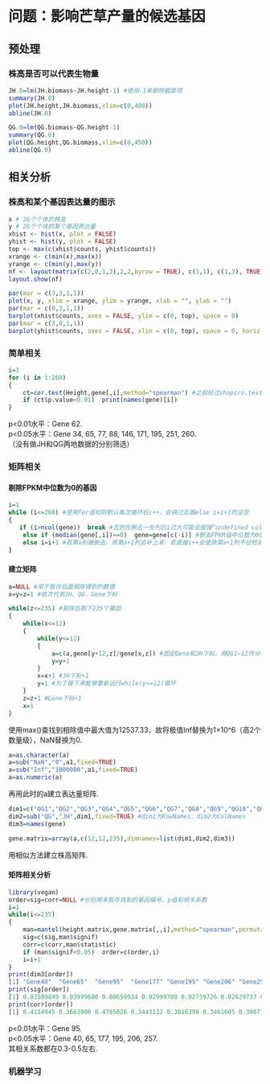 # 问题：影响芒草产量的候选基因

## 预处理

### 株高是否可以代表生物量

```r
JH.0=lm(JH.biomass~JH.height-1) #使用-1来删除截距项
summary(JH.0)
plot(JH.height,JH.biomass,xlim=c(0,400))
abline(JH.0)

QG.0=lm(QG.biomass~QG.height-1)
summary(QG.0)
plot(QG.height,QG.biomass,xlim=c(0,450))
abline(QG.0)
```

## 相关分析

### 株高和某个基因表达量的图示

```r
x # 26个个体的株高
y # 26个个体的某个基因表达量
xhist <- hist(x, plot = FALSE)
yhist <- hist(y, plot = FALSE)
top <- max(c(xhist$counts, yhist$counts))
xrange <- c(min(x),max(x))
yrange <- c(min(y),max(y))
nf <- layout(matrix(c(2,0,1,3),2,2,byrow = TRUE), c(3,1), c(1,3), TRUE)
layout.show(nf)

par(mar = c(3,3,1,1))
plot(x, y, xlim = xrange, ylim = yrange, xlab = "", ylab = "")
par(mar = c(0,3,1,1))
barplot(xhist$counts, axes = FALSE, ylim = c(0, top), space = 0)
par(mar = c(3,0,1,1))
barplot(yhist$counts, axes = FALSE, xlim = c(0, top), space = 0, horiz = TRUE)
```

### 简单相关

```r
i=1
for (i in 1:260)
{
    ct=cor.test(Height,gene[,i],method="spearman") #之前经过shapiro.test没有找到表达量符合正态分布的基因
    if (ct$p.value<0.01)  print(names(gene)[i])
}
```

p<0.01水平：Gene 62.  
p<0.05水平：Gene 34, 65, 77, 88, 146, 171, 195, 251, 260.  
（没有做JH和QG两地数据的分别筛选）  

### 矩阵相关

#### 剔除FPKM中位数为0的基因

```r
i=1
while (i<=260) #使用for语句则默认每次循环后i++，会绕过后面else i=i+1的设定
{
   if (i>ncol(gene))  break #否则在删去一些列后i过大可能会报错“undefined column selected”
    else if (median(gene[,i])==0)  gene=gene[c(-i)] #删去FPKM值中位数为0的列
    else i=i+1 #若第a列被删去，原第a+1列会补上来，若直接i++会使原第a+1列不经检验就跳过
}
```

#### 建立矩阵

```r
a=NULL #用于暂存后面相除得到的数值
x=y=z=1 #依次代表JH、QG、Gene下标

while(z<=235) #剔除后剩下235个基因
{
    while(x<=12)
    {
        while(y<=12)
        {
            a=c(a,gene[y+12,z]/gene[x,z]) #固定Gene和JH下标，用QG1~12作分子相除
            y=y+1
        }
        x=x+1 #JH下标+1
        y=1 #为了接下来能够重新运行while(y<=12)循环
    }
    z=z+1 #Gene下标+1
    x=1
}
```
使用max()查找到相除值中最大值为12537.33，故将极值Inf替换为1×10^6（高2个数量级），NaN替换为0.
```r
a=as.character(a)
a=sub("NaN","0",a1,fixed=TRUE)
a=sub("Inf","1000000",a1,fixed=TRUE)
a=as.numeric(a)
```
再用此时的a建立表达量矩阵.
```r
dim1=c("QG1","QG2","QG3","QG4","QG5","QG6","QG7","QG8","QG9","QG10","QG11","QG12")
dim2=sub("QG","JH",dim1,fixed=TRUE) #dim1为RowNames，dim2为ColNames
dim3=names(gene)

gene.matrix=array(a,c(12,12,235),dimnames=list(dim1,dim2,dim3))
```
用相似方法建立株高矩阵.  

#### 矩阵相关分析

```r
library(vegan)
order=sig=corr=NULL #分别用来暂存找到的基因编号、p值和相关系数
i=1
while(i<=235)
{
    man=mantel(height.matrix,gene.matrix[,,i],method="spearman",permutations=10000)
    sig=c(sig,man$signif)
    corr=c(corr,man$statistic)
    if (man$signif<0.05)  order=c(order,i)
    i=i+1
}
print(dim3[order])
[1] "Gene40"  "Gene65"  "Gene95"  "Gene177" "Gene195" "Gene206" "Gene257"
print(sig[order])
[1] 0.01509849 0.03999600 0.00659934 0.02999700 0.02739726 0.02629737 0.04739526
print(corr[order])
[1] 0.4114945 0.3663900 0.4705826 0.3443132 0.3816398 0.3461605 0.3007196
```
p<0.01水平：Gene 95.  
p<0.05水平：Gene 40, 65, 177, 195, 206, 257.  
其相关系数都在0.3-0.5左右.  

### 机器学习

